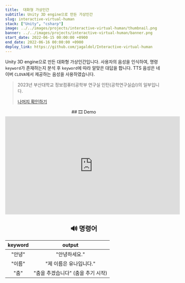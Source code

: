 ```yaml
---
title:  대화형 가상인간
subtitle: Unity 3D engine으로 만든 가상인간
slug: interactive-virtual-human
stack: ["Unity", "csharp"]
image: ../../images/projects/interactive-virtual-human/thumbnail.png
banner: ../../images/projects/interactive-virtual-human/banner.png
start_date: 2022-06-15 00:00:00 +0900
end_date: 2022-06-16 00:00:00 +0900
deploy_link: https://github.com/jagaldol/Interactive-virtual-human
---
```


Unity 3D engine으로 만든 대화형 가상인간입니다. 사용자의 음성을 인식하여, 명령 `keyword`가 존재하는지 분석 후 `keyword`에 따라 알맞은 대답을 합니다. TTS 음성은 네이버 `CLOVA`에서 제공하는 음성을 사용하였습니다.

> 2023년 부산대학교 정보컴퓨터공학부 연구실 인턴(공학연구실습I)의 일부입니다.
>
> [나머지 확인하기](https://jagaldol.com/projects/lab-internship/)

<div align="center">
  ## 🎞️ Demo

  <iframe width="560" height="315" src="https://www.youtube.com/embed/gl_M_BhP3dU?si=BIqsDZoXWH_aqM4g" title="YouTube video player" frameborder="0" allow="accelerometer; autoplay; clipboard-write; encrypted-media; gyroscope; picture-in-picture; web-share" allowfullscreen></iframe>

  ## 🔊 명령어

  | keyword        | output        |
  |:------------:|:-----------:|
  | "안녕"           | "안녕하세요."        |
  | "이름" | "제 이름은 유나입니다."     |
  | "춤"      | "춤을 추겠습니다" (춤을 추기 시작) |


</div>